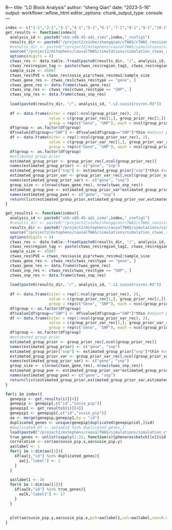 R---
title: "LD Block Analysis"
author: "sheng Qian"
date: "2023-5-16"
output: workflowr::wflow_html
editor_options:
  chunk_output_type: console
---


```r
index <- c("1-1","2-1","3-1","4-1","5-1","6-1","7-1","8-1","9-1","10-1")
get_results <- function(index){
  analysis_id <- paste0("ukb-s80.45-adi_simu",index,"_config1")
  results_dir <- paste0("/project2/xinhe/shengqian/cTWAS/cTWAS_revision/merge_1000bp/",index,"/")
  #results_dir <- paste0("/project2/mstephens/causalTWAS/simulations/simulation_ctwas_rss_20210416/")
  source("/project2/mstephens/causalTWAS/simulations/simulation_ctwas_rss_20210416/config1.R")
  options(digits = 4)
  ctwas_res <- data.table::fread(paste0(results_dir, "/", analysis_id, ".susieIrss.txt"))
  ctwas_res$region_tag <- paste(ctwas_res$region_tag1, ctwas_res$region_tag2, sep="_")
  sample_size <- 45087
  ctwas_res$PVE = ctwas_res$susie_pip*ctwas_res$mu2/sample_size
  ctwas_gene_res <- ctwas_res[ctwas_res$type == "gene", ]
  ctwas_gene_res <- data.frame(ctwas_gene_res)
  ctwas_snp_res <- ctwas_res[ctwas_res$type == "SNP", ]
  ctwas_snp_res <- data.frame(ctwas_snp_res)
  
  load(paste0(results_dir, "/", analysis_id, ".s2.susieIrssres.Rd"))
  
  df <- data.frame(niter = rep(1:ncol(group_prior_rec), 2),
                   value = c(group_prior_rec[1,], group_prior_rec[2,]),
                   group = rep(c("Gene", "SNP"), each = ncol(group_prior_rec)))
  df$group <- as.factor(df$group)
  df$value[df$group=="SNP"] <- df$value[df$group=="SNP"]*thin #adjust parameter to account for thin argument
  df <- data.frame(niter = rep(1:ncol(group_prior_var_rec), 2),
                   value = c(group_prior_var_rec[1,], group_prior_var_rec[2,]),
                   group = rep(c("Gene", "SNP"), each = ncol(group_prior_var_rec)))
  df$group <- as.factor(df$group)
  #estimated group prior
  estimated_group_prior <- group_prior_rec[,ncol(group_prior_rec)]
  names(estimated_group_prior) <- c("gene", "snp")
  estimated_group_prior["snp"] <- estimated_group_prior["snp"]*thin #adjust parameter to account for thin argument
  estimated_group_prior_var <- group_prior_var_rec[,ncol(group_prior_var_rec)]
  names(estimated_group_prior_var) <- c("gene", "snp")
  group_size <- c(nrow(ctwas_gene_res), nrow(ctwas_snp_res))
  estimated_group_pve <- estimated_group_prior_var*estimated_group_prior*group_size/sample_size #check PVE calculation
  names(estimated_group_pve) <- c("gene", "snp")
  return(list(estimated_group_prior,estimated_group_prior_var,estimated_group_pve,ctwas_gene_res))
}

get_results1 <- function(index){
  analysis_id <- paste0("ukb-s80.45-adi_simu",index,"_config1")
  #results_dir <- paste0("/project2/xinhe/shengqian/cTWAS/cTWAS_revision/",index,"/")
  results_dir <- paste0("/project2/mstephens/causalTWAS/simulations/simulation_ctwas_rss_20210416/")
  source("/project2/mstephens/causalTWAS/simulations/simulation_ctwas_rss_20210416/config1.R")
  options(digits = 4)
  ctwas_res <- data.table::fread(paste0(results_dir, "/", analysis_id, ".susieIrss.txt"))
  ctwas_res$region_tag <- paste(ctwas_res$region_tag1, ctwas_res$region_tag2, sep="_")
  sample_size <- 45087
  ctwas_res$PVE = ctwas_res$susie_pip*ctwas_res$mu2/sample_size
  ctwas_gene_res <- ctwas_res[ctwas_res$type == "gene", ]
  ctwas_gene_res <- data.frame(ctwas_gene_res)
  ctwas_snp_res <- ctwas_res[ctwas_res$type == "SNP", ]
  ctwas_snp_res <- data.frame(ctwas_snp_res)
  
  load(paste0(results_dir, "/", analysis_id, ".s2.susieIrssres.Rd"))
  
  df <- data.frame(niter = rep(1:ncol(group_prior_rec), 2),
                   value = c(group_prior_rec[1,], group_prior_rec[2,]),
                   group = rep(c("Gene", "SNP"), each = ncol(group_prior_rec)))
  df$group <- as.factor(df$group)
  df$value[df$group=="SNP"] <- df$value[df$group=="SNP"]*thin #adjust parameter to account for thin argument
  df <- data.frame(niter = rep(1:ncol(group_prior_var_rec), 2),
                   value = c(group_prior_var_rec[1,], group_prior_var_rec[2,]),
                   group = rep(c("Gene", "SNP"), each = ncol(group_prior_var_rec)))
  df$group <- as.factor(df$group)
  #estimated group prior
  estimated_group_prior <- group_prior_rec[,ncol(group_prior_rec)]
  names(estimated_group_prior) <- c("gene", "snp")
  estimated_group_prior["snp"] <- estimated_group_prior["snp"]*thin #adjust parameter to account for thin argument
  estimated_group_prior_var <- group_prior_var_rec[,ncol(group_prior_var_rec)]
  names(estimated_group_prior_var) <- c("gene", "snp")
  group_size <- c(nrow(ctwas_gene_res), nrow(ctwas_snp_res))
  estimated_group_pve <- estimated_group_prior_var*estimated_group_prior*group_size/sample_size #check PVE calculation
  names(estimated_group_pve) <- c("gene", "snp")
  return(list(estimated_group_prior,estimated_group_prior_var,estimated_group_pve,ctwas_gene_res))
}
```

```r
for(i in index){
  genepip <- get_results(i)[[4]]
  genepip <- genepip[,c("id","susie_pip")]
  genepip1 <- get_results1(i)[[4]]
  genepip1 <- genepip1[,c("id","susie_pip")]
  aa <- merge(genepip,genepip1,by = "id")
  duplicated_genes <- unique(genepip[duplicated(genepip$id),]$id)
  #duplicated_df <- aa[aa$id %in% duplicated_genes,]
  load(paste0("/project2/mstephens/causalTWAS/simulations/simulation_ctwas_rss_20210416/ukb-s80.45-adi_simu",i,"-pheno.Rd"))
  true_genes <- unlist(sapply(1:22, function(x){phenores$batch[[x]]$id.cgene}))
  correlation <- cor(aa$susie_pip.x,aa$susie_pip.y)
  aa$label <- 1
  for(j in 1:dim(aa)[1]){
    if(aa[j,"id"] %in% duplicated_genes){
      aa[j,"label"] <- 2
    }
  }
  
  aa$label1 <- 16
  for(k in 1:dim(aa)[1]){
    if(aa[k,"id"] %in% true_genes){
      aa[k,"label1"] <- 17
    }
  }
  
  
  plot(aa$susie_pip.y,aa$susie_pip.x,pch=aa$label1,col=aa$label,cex=0.8,xlab = "old pip", ylab = "new pip",main = paste0(i,"(",round(correlation,3),")"))
}
```

